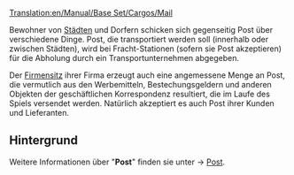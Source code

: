 [[Translation:en/Manual/Base Set/Cargos/Mail]]
{{de/Übersetzung|en/Manual/Base Set/Cargos/Mail|99}}

{{de/Manual/Base Set/Cargos/Fracht|Name=Post
|Image=en/Manual/Base Set/Cargos/Mail.png
|Konsument=[[de/Manual/Stadt|Stadt]], [[de/Firmensitz|Firmensitz]]
|Produzent=[[de/Manual/Stadt|Stadt]], [[de/Firmensitz|Firmensitz]]
}}

Bewohner von [[de/Manual/Stadt|Städten]] und Dorfern schicken sich gegenseitig Post über verschiedene Dinge. Post, die transportiert werden soll (innerhalb oder zwischen Städten), wird bei Fracht-Stationen (sofern sie Post akzeptieren) für die Abholung durch ein Transportunternehmen abgegeben.

Der [[de/Firmensitz|Firmensitz]] ihrer Firma erzeugt auch eine angemessene Menge an Post, die vermutlich aus den Werbemitteln, Bestechungsgeldern und anderen Objekten der geschäftlichen Korrespondenz resultiert, die im Laufe des Spiels versendet werden. Natürlich akzeptiert es auch Post ihrer Kunden und Lieferanten. 

==Hintergrund==
Weitere Informationen über "'''Post'''" finden sie unter -> [https://www.wikipedia.org/wiki/Post Post].